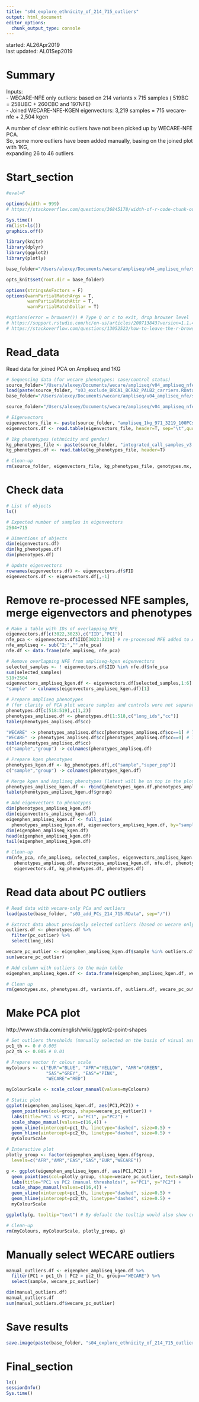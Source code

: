 ```yaml
---
title: "s04_explore_ethnicity_of_214_715_outliers"
output: html_document
editor_options: 
  chunk_output_type: console
---
```


started: AL26Apr2019  
last updated: AL01Sep2019  

# Summary  

Inputs:  
- WECARE-NFE only outliers: based on 214 variants x 715 samples ( 519BC = 258UBC + 260CBC and 197NFE)  
- Joined WECARE-NFE-KGEN eigenvectors: 3,219 samples = 715 wecare-nfe + 2,504 kgen  

A number of clear ethinic outliers have not been picked up by WECARE-NFE PCA.  
So, some more outliers have been added manually, basing on the joined plot with 1KG,  
expanding 26 to 46 outliers

# Start_section

<style>
pre {
  overflow-x: auto;
}
pre code {
  word-wrap: normal;
  white-space: pre;
}
</style>

```r

#eval=F

options(width = 999)
# https://stackoverflow.com/questions/36845178/width-of-r-code-chunk-output-in-rmarkdown-files-knitr-ed-to-html

```

```r

Sys.time()
rm(list=ls())
graphics.off()

library(knitr)
library(dplyr)
library(ggplot2)
library(plotly)

base_folder="/Users/alexey/Documents/wecare/ampliseq/v04_ampliseq_nfe/s15_add_PCs_exclude_outliers"

opts_knit$set(root.dir = base_folder)

options(stringsAsFactors = F)
options(warnPartialMatchArgs = T, 
        warnPartialMatchAttr = T, 
        warnPartialMatchDollar = T)

#options(error = browser()) # Type Q or c to exit, drop browser level
# https://support.rstudio.com/hc/en-us/articles/200713843?version=1.1.456&mode=desktop
# https://stackoverflow.com/questions/13052522/how-to-leave-the-r-browser-mode-in-the-console-window/13052588 

```

# Read_data  

Read data for joined PCA on Ampliseq and 1KG  

```r

# Sequencing data (for wecare phenotypes: case/control status)
source_folder="/Users/alexey/Documents/wecare/ampliseq/v04_ampliseq_nfe/s12_check_BRCA1_BRCA2_PALB2"
load(paste(source_folder, "s03_exclude_BRCA1_BCRA2_PALB2_carriers.RData", sep="/"))
base_folder="/Users/alexey/Documents/wecare/ampliseq/v04_ampliseq_nfe/s15_add_PCs_exclude_outliers"

source_folder="/Users/alexey/Documents/wecare/ampliseq/v04_ampliseq_nfe/s14_explore_wecare_1kg_PCA_plots/s03_all_variants_not_in_LD_971"

# Eigenvectors
eigenvectors_file <- paste(source_folder, "ampliseq_1kg_971_3219_100PCs.eigenvec", sep="/")
eigenvectors.df <- read.table(eigenvectors_file, header=T, sep="\t",quote="")

# 1kg phenotypes (ethnicity and gender)
kg_phenotypes_file <- paste(source_folder, "integrated_call_samples_v3.20130502.ALL.panel", sep="/")
kg_phenotypes.df <- read.table(kg_phenotypes_file, header=T)

# Clean-up
rm(source_folder, eigenvectors_file, kg_phenotypes_file, genotypes.mx, variants.df)

```

# Check data

```r

# List of objects
ls()

# Expected number of samples in eigenvectors
2504+715

# Dimentions of objects
dim(eigenvectors.df)
dim(kg_phenotypes.df)
dim(phenotypes.df)

# Update eigenvectors
rownames(eigenvectors.df) <- eigenvectors.df$FID
eigenvectors.df <- eigenvectors.df[,-1]

```

# Remove re-processed NFE samples, merge eigenvectors and phenotypes  

```r

# Make a table with IDs of overlapping NFE
eigenvectors.df[c(3022,3023),c("IID","PC1")]
nfe_pca <- eigenvectors.df$IID[3023:3219] # re-processed NFE added to Ampliseq
nfe_ampliseq <- sub("2:","",nfe_pca)
nfe.df <- data.frame(nfe_ampliseq, nfe_pca)

# Remove overlapping NFE from ampliseq-kgen eigenvectors
selected_samples <- ! eigenvectors.df$IID %in% nfe.df$nfe_pca
sum(selected_samples)
518+2504
eigenvectors_ampliseq_kgen.df <- eigenvectors.df[selected_samples,1:6]
"sample" -> colnames(eigenvectors_ampliseq_kgen.df)[1]

# Prepare ampliseq phenotypes 
# (for clarity of PCA plot wecare samples and controls were not separated)
phenotypes.df[c(518:519),c(1,2)]
phenotypes_ampliseq.df <- phenotypes.df[1:518,c("long_ids","cc")]
table(phenotypes_ampliseq.df$cc)

"WECARE" -> phenotypes_ampliseq.df$cc[phenotypes_ampliseq.df$cc==1] # This could be named as CBC
"WECARE" -> phenotypes_ampliseq.df$cc[phenotypes_ampliseq.df$cc==0] # This could be named as UBC
table(phenotypes_ampliseq.df$cc)
c("sample","group") -> colnames(phenotypes_ampliseq.df)

# Prepare kgen phenotypes
phenotypes_kgen.df <- kg_phenotypes.df[,c("sample","super_pop")]
c("sample","group") -> colnames(phenotypes_kgen.df)

# Merge kgen and Ampliseq phenotypes (latest will be on top in the plot)
phenotypes_ampliseq_kgen.df <- rbind(phenotypes_kgen.df,phenotypes_ampliseq.df)
table(phenotypes_ampliseq_kgen.df$group)

# Add eigenvectors to phenotypes
dim(phenotypes_ampliseq_kgen.df)
dim(eigenvectors_ampliseq_kgen.df)
eigenphen_ampliseq_kgen.df <- full_join(
  phenotypes_ampliseq_kgen.df, eigenvectors_ampliseq_kgen.df, by="sample")
dim(eigenphen_ampliseq_kgen.df)
head(eigenphen_ampliseq_kgen.df)
tail(eigenphen_ampliseq_kgen.df)

# Clean-up
rm(nfe_pca, nfe_ampliseq, selected_samples, eigenvectors_ampliseq_kgen.df, 
   phenotypes_ampliseq.df, phenotypes_ampliseq_kgen.df, nfe.df, phenotypes_kgen.df, 
   eigenvectors.df, kg_phenotypes.df, phenotypes.df)

```

# Read data about PC outliers

```r

# Read data with wecare-only PCa and outliers
load(paste(base_folder, "s03_add_PCs_214_715.RData", sep="/"))

# Extract data about previously selected outliers (based on wecare only PCs: mean +/- 3sd)
outliers.df <- phenotypes.df %>% 
  filter(pc_outlier) %>% 
  select(long_ids)

wecare_pc_outlier <- eigenphen_ampliseq_kgen.df$sample %in% outliers.df$long_ids
sum(wecare_pc_outlier)

# Add column with outliers to the main table
eigenphen_ampliseq_kgen.df <- data.frame(eigenphen_ampliseq_kgen.df, wecare_pc_outlier)

# Clean up
rm(genotypes.mx, phenotypes.df, variants.df, outliers.df, wecare_pc_outlier)

```

# Make PCA plot

http://www.sthda.com/english/wiki/ggplot2-point-shapes  

```r

# Set outliers thresholds (manually selected on the basis of visual assessment of plots)
pc1_th <- 0 # 0.005
pc2_th <- 0.005 # 0.01

# Prepare vector fr colour scale
myColours <- c("EUR"="BLUE", "AFR"="YELLOW", "AMR"="GREEN",
               "SAS"="GREY", "EAS"="PINK", 
               "WECARE"="RED")

myColourScale <- scale_colour_manual(values=myColours)

# Static plot
ggplot(eigenphen_ampliseq_kgen.df, aes(PC1,PC2)) + 
  geom_point(aes(col=group, shape=wecare_pc_outlier)) +
  labs(title="PC1 vs PC2", x="PC1", y="PC2") +
  scale_shape_manual(values=c(16,4)) +
  geom_vline(xintercept=pc1_th, linetype="dashed", size=0.5) +
  geom_hline(yintercept=pc2_th, linetype="dashed", size=0.5) +
  myColourScale

# Interactive plot
plotly_group <- factor(eigenphen_ampliseq_kgen.df$group,
  levels=c("AFR","AMR","EAS","SAS","EUR","WECARE"))

g <- ggplot(eigenphen_ampliseq_kgen.df, aes(PC1,PC2)) + 
  geom_point(aes(col=plotly_group, shape=wecare_pc_outlier, text=sample)) +
  labs(title="PC1 vs PC2 (manual thresholds)", x="PC1", y="PC2") +
  scale_shape_manual(values=c(16,4)) + 
  geom_vline(xintercept=pc1_th, linetype="dashed", size=0.5) +
  geom_hline(yintercept=pc2_th, linetype="dashed", size=0.5) +
  myColourScale 

ggplotly(g, tooltip="text") # By default the tooltip would also show coordinates 

# Clean-up
rm(myColours, myColourScale, plotly_group, g)

```

# Manually select WECARE outliers

```r

manual_outliers.df <- eigenphen_ampliseq_kgen.df %>% 
  filter(PC1 > pc1_th | PC2 > pc2_th, group=="WECARE") %>% 
  select(sample, wecare_pc_outlier)

dim(manual_outliers.df)
manual_outliers.df
sum(manual_outliers.df$wecare_pc_outlier)

```

# Save results

```r

save.image(paste(base_folder, "s04_explore_ethnicity_of_214_715_outliers.RData", sep="/"))

```

# Final_section

```r

ls()
sessionInfo()
Sys.time()

```
